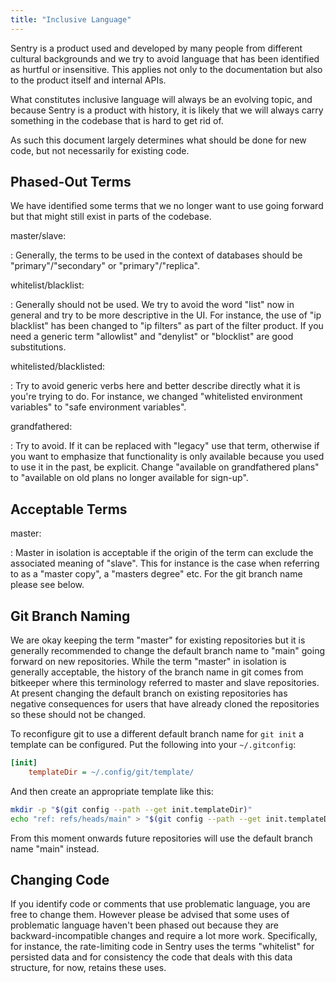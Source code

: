 ```yaml
---
title: "Inclusive Language"
---
```


Sentry is a product used and developed by many people from different cultural
backgrounds and we try to avoid language that has been identified as hurtful
or insensitive.  This applies not only to the documentation but also to the
product itself and internal APIs.

What constitutes inclusive language will always be an evolving topic, and
because Sentry is a product with history, it is likely that we will always carry
something in the codebase that is hard to get rid of.

As such this document largely determines what should be done for new code, but
not necessarily for existing code.

## Phased-Out Terms

We have identified some terms that we no longer want to use going forward but
that might still exist in parts of the codebase.

master/slave:

: Generally, the terms to be used in the context of databases should be
  "primary"/"secondary" or "primary"/"replica".

whitelist/blacklist:

: Generally should not be used.  We try to avoid the word "list" now in general
  and try to be more descriptive in the UI.  For instance, the use of
  "ip blacklist" has been changed to "ip filters" as part of the filter product.
  If you need a generic term "allowlist" and "denylist" or "blocklist" are
  good substitutions.

whitelisted/blacklisted:

: Try to avoid generic verbs here and better describe directly what it is
  you're trying to do.  For instance, we changed "whitelisted environment
  variables" to "safe environment variables".

grandfathered:

: Try to avoid.  If it can be replaced with "legacy" use that term, otherwise if
  you want to emphasize that functionality is only available because you used to
  use it in the past, be explicit.  Change "available on grandfathered plans"
  to "available on old plans no longer available for sign-up".


## Acceptable Terms

master:

: Master in isolation is acceptable if the origin of the term can exclude the
  associated meaning of "slave".  This for instance is the case when
  referring to as a "master copy", a "masters degree" etc.  For the git branch
  name please see below.


## Git Branch Naming

We are okay keeping the term "master" for existing repositories but it is
generally recommended to change the default branch name to "main" going forward
on new repositories.  While the term "master" in isolation is generally acceptable,
the history of the branch name in git comes from bitkeeper where this
terminology referred to master and slave repositories.  At present changing the
default branch on existing repositories has negative consequences for users
that have already cloned the repositories so these should not be changed.

To reconfigure git to use a different default branch name for `git init` a template
can be configured.  Put the following into your `~/.gitconfig`:

```ini {tabTitle: Git Config}
[init]
	templateDir = ~/.config/git/template/
```

And then create an appropriate template like this:

```bash
mkdir -p "$(git config --path --get init.templateDir)"
echo "ref: refs/heads/main" > "$(git config --path --get init.templateDir)/HEAD"
```

From this moment onwards future repositories will use the default branch name "main" instead.

## Changing Code

If you identify code or comments that use problematic language, you are free
to change them.  However please be advised that some uses of problematic language
haven't been phased out because they are backward-incompatible changes and
require a lot more work.  Specifically, for instance, the rate-limiting code in
Sentry uses the terms "whitelist" for persisted data and for consistency the
code that deals with this data structure, for now, retains these uses.
